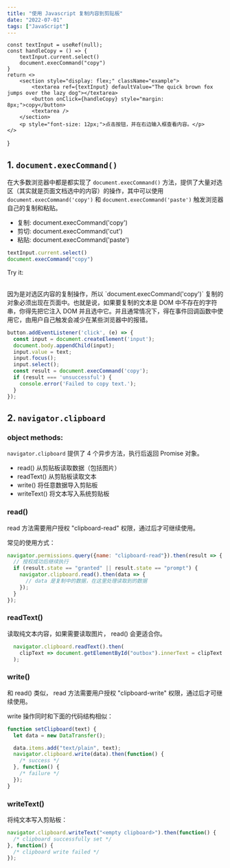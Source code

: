 ```yaml
---
title: "使用 Javascript 复制内容到剪贴板"
date: "2022-07-01"
tags: ["JavaScript"]
---
```


    const textInput = useRef(null);
    const handleCopy = () => {
        textInput.current.select()
        document.execCommand("copy")
    }
    return <>
        <section style="display: flex;" className="example">
            <textarea ref={textInput} defaultValue="The quick brown fox jumps over the lazy dog"></textarea>
            <button onClick={handleCopy} style="margin: 8px;">copy</button>
            <textarea />
        </section>
        <p style="font-size: 12px;">点击按钮，并在右边输入框查看内容。</p>
    </>
}

## 1. `document.execCommand()`

在大多数浏览器中都是都实现了 `document.execCommand()` 方法，提供了大量对选区（其实就是页面文档选中的内容）的操作，其中可以使用 `document.execCommand('copy')` 和 `document.execCommand('paste')` 触发浏览器自己的复制和粘贴。

- 复制: document.execCommand('copy')
- 剪切: document.execCommand('cut')
- 粘贴: document.execCommand('paste')


```javascript
textInput.current.select()
document.execCommand("copy")
```

Try it:
<Demo1 />

<br />
因为是对选区内容的复制操作，所以 `document.execCommand('copy')` 复制的对象必须出现在页面中。也就是说，如果要复制的文本是 DOM 中不存在的字符串，你得先把它注入 DOM 并且选中它。并且通常情况下，得在事件回调函数中使用它，由用户自己触发会减少在某些浏览器中的报错。  

```javascript
button.addEventListener('click', (e) => {
  const input = document.createElement('input');
  document.body.appendChild(input);
  input.value = text;
  input.focus();
  input.select();
  const result = document.execCommand('copy');
  if (result === 'unsuccessful') {
    console.error('Failed to copy text.');
  }
});
```


## 2. `navigator.clipboard` 


### object methods: 
`navigator.clipboard` 提供了 4 个异步方法，执行后返回 Promise 对象。

- read()      从剪贴板读取数据（包括图片）
- readText()  从剪贴板读取文本
- write()     将任意数据导入剪贴板
- writeText() 将文本写入系统剪贴板

### read()
read 方法需要用户授权 "clipboard-read" 权限，通过后才可继续使用。

常见的使用方式：
```javascript
navigator.permissions.query({name: "clipboard-read"}).then(result => {
  // 授权成功后继续执行
  if (result.state == "granted" || result.state == "prompt") {
    navigator.clipboard.read().then(data => {
      // data 是复制中的数据，在这里处理读取到的数据
    });
  }
});

```


### readText()
读取纯文本内容，如果需要读取图片， read() 会更适合你。

```javascript
  navigator.clipboard.readText().then(
    clipText => document.getElementById("outbox").innerText = clipText
  );
```


### write()
和 read() 类似， read 方法需要用户授权 "clipboard-write" 权限，通过后才可继续使用。

write 操作同时和下面的代码结构相似：
```javascript
function setClipboard(text) {
  let data = new DataTransfer();

  data.items.add("text/plain", text);
  navigator.clipboard.write(data).then(function() {
    /* success */
  }, function() {
    /* failure */
  });
}
```

### writeText()
将纯文本写入剪贴板：

```javascript
navigator.clipboard.writeText("<empty clipboard>").then(function() {
  /* clipboard successfully set */
}, function() {
  /* clipboard write failed */
});
```





